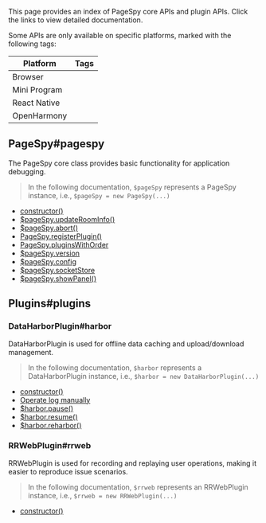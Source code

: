 
This page provides an index of PageSpy core APIs and plugin APIs. Click the links to view detailed documentation.

Some APIs are only available on specific platforms, marked with the following tags:

| Platform     | Tags                           |
| ------------ | ------------------------------ |
| Browser      | <PlatformTag type="browser" /> |
| Mini Program | <PlatformTag type="mp" />      |
| React Native | <PlatformTag type="rn" />      |
| OpenHarmony  | <PlatformTag type="harmony" /> |

## PageSpy#pagespy

The PageSpy core class provides basic functionality for application debugging.

> In the following documentation, `$pageSpy` represents a PageSpy instance, i.e., `$pageSpy = new PageSpy(...)`

- [constructor()](./pagespy#constructor)
- [$pageSpy.updateRoomInfo()](./pagespy#updateRoomInfo)
- [$pageSpy.abort()](./pagespy#abort)
- [PageSpy.registerPlugin()](./pagespy#registerPlugin)
- [PageSpy.pluginsWithOrder](./pagespy#pluginsWithOrder)
- [$pageSpy.version](./pagespy#version)
- [$pageSpy.config](./pagespy#config)
- [$pageSpy.socketStore](./pagespy#socketStore)
- [$pageSpy.showPanel()](./pagespy#showPanel) <PlatformTag type="mp" />

## Plugins#plugins

### DataHarborPlugin#harbor

DataHarborPlugin is used for offline data caching and upload/download management.

> In the following documentation, `$harbor` represents a DataHarborPlugin instance, i.e., `$harbor = new DataHarborPlugin(...)`

- [constructor()](./data-harbor#constructor)
- [Operate log manually](./data-harbor#onOfflineLog)
- [$harbor.pause()](./data-harbor#pause)
- [$harbor.resume()](./data-harbor#resume)
- [$harbor.reharbor()](./data-harbor#reharbor)

### RRWebPlugin#rrweb

RRWebPlugin is used for recording and replaying user operations, making it easier to reproduce issue scenarios.

> In the following documentation, `$rrweb` represents an RRWebPlugin instance, i.e., `$rrweb = new RRWebPlugin(...)`

- [constructor()](./rrweb#constructor)